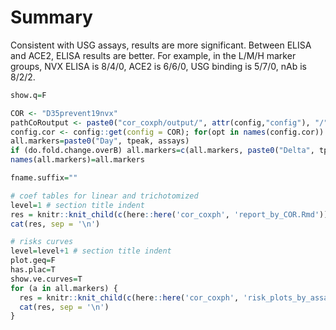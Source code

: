 # Summary

Consistent with USG assays, results are more significant. Between ELISA and ACE2, ELISA results are better. For example, in the L/M/H marker groups, NVX ELISA is 8/4/0, ACE2 is 6/6/0, USG binding is 5/7/0, nAb is 8/2/2.


```r

show.q=F

COR <- "D35prevent19nvx"
pathCoRoutput <- paste0("cor_coxph/output/", attr(config,"config"), "/", COR)
config.cor <- config::get(config = COR); for(opt in names(config.cor)) eval(parse(text = paste0(names(config.cor[opt])," <- config.cor[[opt]]")))
all.markers=paste0("Day", tpeak, assays)
if (do.fold.change.overB) all.markers=c(all.markers, paste0("Delta", tpeak, "overB", assays))
names(all.markers)=all.markers

fname.suffix=""

# coef tables for linear and trichotomized
level=1 # section title indent
res = knitr::knit_child(c(here::here('cor_coxph', 'report_by_COR.Rmd')), quiet = TRUE)
cat(res, sep = '\n')

# risks curves
level=level+1 # section title indent
plot.geq=F
has.plac=T
show.ve.curves=T
for (a in all.markers) {
  res = knitr::knit_child(c(here::here('cor_coxph', 'risk_plots_by_assays.Rmd')), quiet = TRUE)
  cat(res, sep = '\n')
}


```

